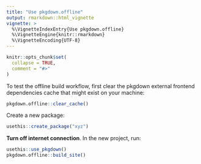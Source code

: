 ```yaml
---
title: "Use pkgdown.offline"
output: rmarkdown::html_vignette
vignette: >
  %\VignetteIndexEntry{Use pkgdown.offline}
  %\VignetteEngine{knitr::rmarkdown}
  %\VignetteEncoding{UTF-8}
---
```


```r
knitr::opts_chunk$set(
  collapse = TRUE,
  comment = "#>"
)
```

To test the offline build workflow, first clear the pkgdown external
frontend dependencies cache that might exist on your machine:

```r
pkgdown.offline::clear_cache()
```

Create a new package:

```r
usethis::create_package("xyz")
```

**Turn off internet connection**. In the new project, run:

```r
usethis::use_pkgdown()
pkgdown.offline::build_site()
```
